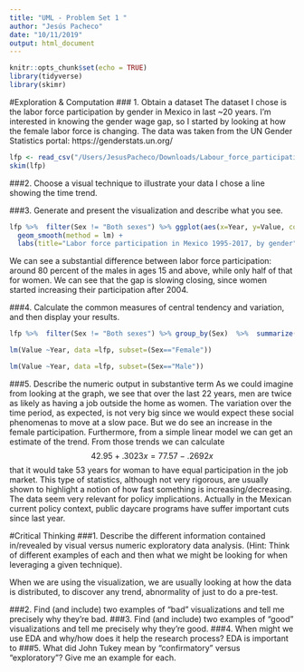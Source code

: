 ```yaml
---
title: "UML - Problem Set 1 "
author: "Jesús Pacheco"
date: "10/11/2019"
output: html_document
---
```


```r
knitr::opts_chunk$set(echo = TRUE)
library(tidyverse)
library(skimr)
```

#Exploration & Computation
### 1. Obtain a dataset
The dataset I chose is the labor force participation by gender in Mexico in last ~20 years. I'm interested in knowing the gender wage gap, so I started by looking at how the female labor force is changing. 
The data was taken from the UN Gender Statistics portal: https://genderstats.un.org/

```r
lfp <- read_csv("/Users/JesusPacheco/Downloads/Labour_force_participation_Mex.csv", skip=2, col_names=T)
skim(lfp)
```

###2. Choose a visual technique to illustrate your data
I chose a line showing the time trend. 

###3. Generate and present the visualization and describe what you see.
```r
lfp %>%  filter(Sex != "Both sexes") %>% ggplot(aes(x=Year, y=Value, colour=Sex)) + geom_line() +
  geom_smooth(method = lm) + 
  labs(title="Labor force participation in Mexico 1995-2017, by gender") + theme_bw()
```

We can see a substantial difference between labor force participation: around 80 percent of the males in ages 15 and above, while only half of that for women. We can see that the gap is slowing closing, since women started increasing their participation after 2004. 

###4. Calculate the common measures of central tendency and variation, and then display your results.
```r
lfp %>%  filter(Sex != "Both sexes") %>% group_by(Sex)  %>%  summarize(Average = mean(Value), Median =median(Value), Variance = var(Value))
```
```r
lm(Value ~Year, data =lfp, subset=(Sex=="Female"))
```
```r
lm(Value ~Year, data =lfp, subset=(Sex=="Male"))
```

###5. Describe the numeric output in substantive term
As we could imagine from looking at the graph, we see that over the last 22 years, men are twice as likely as having a job outside the home as women. The variation over the time period, as expected, is not very big since we would expect these social phenomenas to move at a slow pace. But we do see an increase in the female participation. 
Furthermore, from a simple linear model we can get an estimate of the trend. From those trends we can calculate $$42.95 + .3023x = 77.57 - .2692x$$ that it would take 53 years for woman to have equal participation in the job market. 
This type of statistics, although not very rigorous, are usually shown to highlight a notion of how fast something is increasing/decreasing. The data seem very relevant for policy implications. Actually in the Mexican current policy context, public daycare programs have suffer important cuts since last year. 


#Critical Thinking
###1. Describe the different information contained in/revealed by visual versus numeric exploratory data analysis. (Hint: Think of different examples of each and then what we might be looking for when leveraging a given technique).

When we are using the visualization, we are usually looking at how the data is distributed, to discover any trend, abnormality of just to do a pre-test. 

###2. Find (and include) two examples of “bad” visualizations and tell me precisely why they’re bad.
###3. Find (and include) two examples of “good” visualizations and tell me precisely why they’re good.
###4. When might we use EDA and why/how does it help the research process?
EDA is important to 
###5. What did John Tukey mean by “confirmatory” versus “exploratory”? Give me an example for each. 
